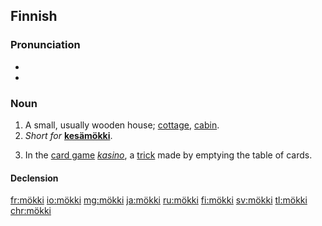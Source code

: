 ==Finnish==
{{Finnish index|m|ö}}

===Pronunciation===
* {{IPA|lang=fi|[ˈmø̞kːi]}}
* {{hyphenation|mök|ki|lang=fi}}

===Noun===
{{fi-noun}}

# A small, usually wooden house; [[cottage]], [[cabin]].
# ''Short for'' [[kesämökki|'''kesämökki''']].
# {{context|card games|lang=fi}} In the [[card game]] ''[[kasino#Finnish|kasino]]'', a [[trick]] made by emptying the table of cards.

====Declension====
{{fi-decl-risti|mö|kk|k|ä}}

[[fr:mökki]]
[[io:mökki]]
[[mg:mökki]]
[[ja:mökki]]
[[ru:mökki]]
[[fi:mökki]]
[[sv:mökki]]
[[tl:mökki]]
[[chr:mökki]]